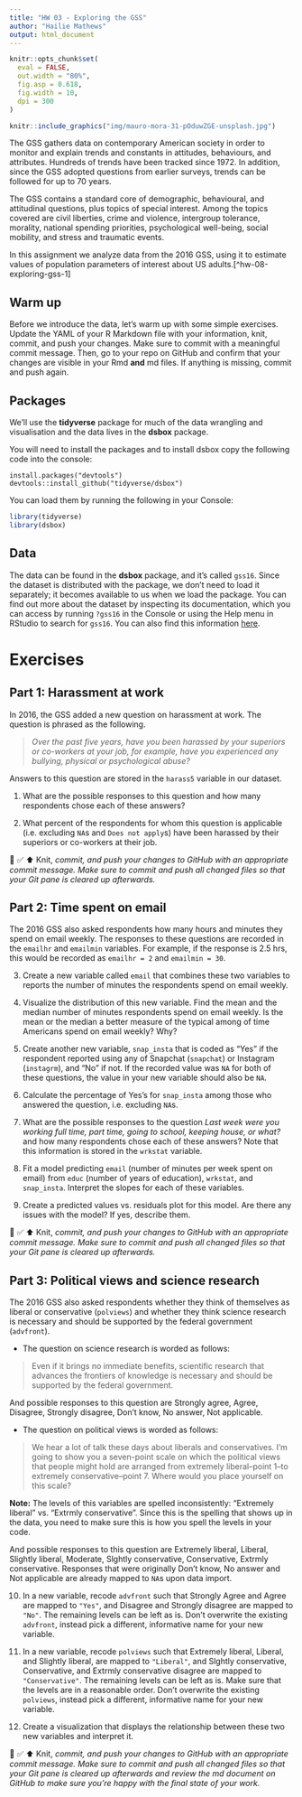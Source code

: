 ```yaml
---
title: "HW 03 - Exploring the GSS"
author: "Hailie Mathews"
output: html_document
---
```


```r
knitr::opts_chunk$set(
  eval = FALSE,
  out.width = "80%",
  fig.asp = 0.618,
  fig.width = 10,
  dpi = 300
)
```

```r
knitr::include_graphics("img/mauro-mora-31-pOduwZGE-unsplash.jpg")
```

The GSS gathers data on contemporary American society in order to monitor and explain trends and constants in attitudes, behaviours, and attributes.
Hundreds of trends have been tracked since 1972.
In addition, since the GSS adopted questions from earlier surveys, trends can be followed for up to 70 years.

The GSS contains a standard core of demographic, behavioural, and attitudinal questions, plus topics of special interest.
Among the topics covered are civil liberties, crime and violence, intergroup tolerance, morality, national spending priorities, psychological well-being, social mobility, and stress and traumatic events.

In this assignment we analyze data from the 2016 GSS, using it to estimate values of population parameters of interest about US adults.[^hw-08-exploring-gss-1]


## Warm up

Before we introduce the data, let's warm up with some simple exercises.
Update the YAML of your R Markdown file with your information, knit, commit, and push your changes.
Make sure to commit with a meaningful commit message.
Then, go to your repo on GitHub and confirm that your changes are visible in your Rmd **and** md files.
If anything is missing, commit and push again.

## Packages

We'll use the **tidyverse** package for much of the data wrangling and visualisation and the data lives in the **dsbox** package.

You will need to install the packages and to install dsbox copy the following code into the console: 

```
install.packages("devtools")
devtools::install_github("tidyverse/dsbox")
```

You can load them by running the following in your Console:

```r
library(tidyverse)
library(dsbox)
```

## Data

The data can be found in the **dsbox** package, and it's called `gss16`.
Since the dataset is distributed with the package, we don't need to load it separately; it becomes available to us when we load the package.
You can find out more about the dataset by inspecting its documentation, which you can access by running `?gss16` in the Console or using the Help menu in RStudio to search for `gss16`.
You can also find this information [here](https://rstudio-education.github.io/dsbox/reference/gss16.html).

# Exercises

## Part 1: Harassment at work

In 2016, the GSS added a new question on harassment at work.
The question is phrased as the following.

> *Over the past five years, have you been harassed by your superiors or co-workers at your job, for example, have you experienced any bullying, physical or psychological abuse?*

Answers to this question are stored in the `harass5` variable in our dataset.

1.  What are the possible responses to this question and how many respondents chose each of these answers?

2.  What percent of the respondents for whom this question is applicable\
    (i.e. excluding `NA`s and `Does not apply`s) have been harassed by their superiors or co-workers at their job.

🧶 ✅ ⬆️ Knit, *commit, and push your changes to GitHub with an appropriate commit message. Make sure to commit and push all changed files so that your Git pane is cleared up afterwards.*

## Part 2: Time spent on email

The 2016 GSS also asked respondents how many hours and minutes they spend on email weekly.
The responses to these questions are recorded in the `emailhr` and `emailmin` variables.
For example, if the response is 2.5 hrs, this would be recorded as `emailhr = 2` and `emailmin = 30`.

3.  Create a new variable called `email` that combines these two variables to reports the number of minutes the respondents spend on email weekly.

4.  Visualize the distribution of this new variable.
    Find the mean and the median number of minutes respondents spend on email weekly.
    Is the mean or the median a better measure of the typical among of time Americans spend on email weekly?
    Why?

5.  Create another new variable, `snap_insta` that is coded as "Yes" if the respondent reported using any of Snapchat (`snapchat`) or Instagram (`instagrm`), and "No" if not.
    If the recorded value was `NA` for both of these questions, the value in your new variable should also be `NA`.

6.  Calculate the percentage of Yes's for `snap_insta` among those who answered the question, i.e. excluding `NA`s.

7.  What are the possible responses to the question *Last week were you working full time, part time, going to school, keeping house, or what?* and how many respondents chose each of these answers?
    Note that this information is stored in the `wrkstat` variable.

8.  Fit a model predicting `email` (number of minutes per week spent on email) from `educ` (number of years of education), `wrkstat`, and `snap_insta`.
    Interpret the slopes for each of these variables.

9.  Create a predicted values vs. residuals plot for this model.
    Are there any issues with the model?
    If yes, describe them.

🧶 ✅ ⬆️ Knit, *commit, and push your changes to GitHub with an appropriate commit message. Make sure to commit and push all changed files so that your Git pane is cleared up afterwards.*

## Part 3: Political views and science research

The 2016 GSS also asked respondents whether they think of themselves as liberal or conservative (`polviews`) and whether they think science research is necessary and should be supported by the federal government (`advfront`).

-   The question on science research is worded as follows:

> Even if it brings no immediate benefits, scientific research that advances the frontiers of knowledge is necessary and should be supported by the federal government.

And possible responses to this question are Strongly agree, Agree, Disagree, Strongly disagree, Don't know, No answer, Not applicable.

-   The question on political views is worded as follows:

> We hear a lot of talk these days about liberals and conservatives.
> I'm going to show you a seven-point scale on which the political views that people might hold are arranged from extremely liberal--point 1--to extremely conservative--point 7.
> Where would you place yourself on this scale?


**Note:** The levels of this variables are spelled inconsistently: "Extremely liberal" vs. "Extrmly conservative". Since this is the spelling that shows up in the data, you need to make sure this is how you spell the levels in your code.


And possible responses to this question are Extremely liberal, Liberal, Slightly liberal, Moderate, Slghtly conservative, Conservative, Extrmly conservative.
Responses that were originally Don't know, No answer and Not applicable are already mapped to `NA`s upon data import.

10. In a new variable, recode `advfront` such that Strongly Agree and Agree are mapped to `"Yes"`, and Disagree and Strongly disagree are mapped to `"No"`.
    The remaining levels can be left as is.
    Don't overwrite the existing `advfront`, instead pick a different, informative name for your new variable.

11. In a new variable, recode `polviews` such that Extremely liberal, Liberal, and Slightly liberal, are mapped to `"Liberal"`, and Slghtly conservative, Conservative, and Extrmly conservative disagree are mapped to `"Conservative"`.
    The remaining levels can be left as is.
    Make sure that the levels are in a reasonable order.
    Don't overwrite the existing `polviews`, instead pick a different, informative name for your new variable.

12. Create a visualization that displays the relationship between these two new variables and interpret it.

🧶 ✅ ⬆️ Knit, *commit, and push your changes to GitHub with an appropriate commit message. Make sure to commit and push all changed files so that your Git pane is cleared up afterwards and review the md document on GitHub to make sure you're happy with the final state of your work.*

